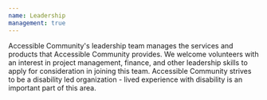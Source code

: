 ```yaml
---
name: Leadership
management: true
---
```


Accessible Community's leadership team manages the services and products that Accessible Community provides. We welcome volunteers with an interest in project management, finance, and other leadership skills to apply for consideration in joining this team. Accessible Community strives to be a disability led organization - lived experience with disability is an important part of this area.
